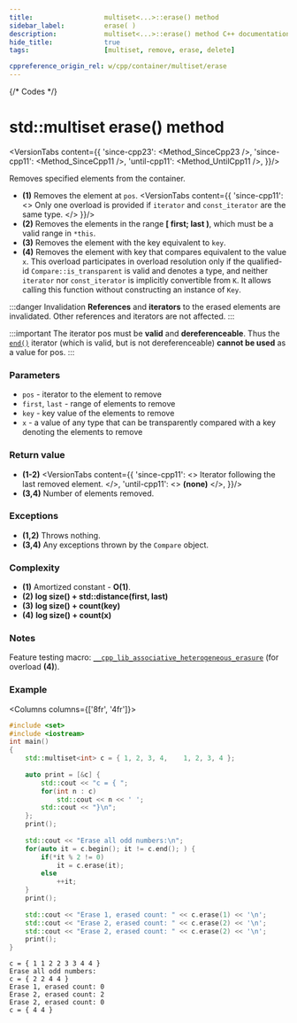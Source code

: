 ```yaml
---
title:					multiset<...>::erase() method
sidebar_label:			erase( )
description:			multiset<...>::erase() method C++ documentation
hide_title:				true
tags:					[multiset, remove, erase, delete]

cppreference_origin_rel: w/cpp/container/multiset/erase
---
```



{/* Codes */}


# std::multiset erase() method

<VersionTabs content={{
		'since-cpp23': <Method_SinceCpp23 />,
		'since-cpp11': <Method_SinceCpp11 />,
		'until-cpp11': <Method_UntilCpp11 />,
	}}/>

Removes specified elements from the container.

- **(1)** Removes the element at `pos`.
<VersionTabs content={{
		'since-cpp11': <>
			Only one overload is provided if <code>iterator</code> and <code>const_iterator</code> are the same type.
		</>
	}}/>
- **(2)** Removes the elements in the range **[ first; last )**, which must be a valid range in `*this`.
- **(3)** Removes the element with the key equivalent to `key`.
- **(4)** Removes the element with key that compares equivalent to the value `x`.
    This overload participates in overload resolution only if the qualified-id `Compare::is_transparent` is valid and denotes a type,
    and neither `iterator` nor `const_iterator` is implicitly convertible from `K`. It allows calling this function without constructing an instance of `Key`.

:::danger Invalidation
**References** and **iterators** to the erased elements are invalidated. Other references and iterators are not affected.
:::

:::important
The iterator pos must be **valid** and **dereferenceable**. Thus the [`end()`](/docs/std/containers/sets/multiset/end) iterator (which is valid, but is not dereferenceable) **cannot be used** as a value for pos.
:::

### Parameters

 - `pos` - iterator to the element to remove
 - `first`, `last` -	range of elements to remove
 - `key` - key value of the elements to remove
 - `x` - a value of any type that can be transparently compared with a key denoting the elements to remove

### Return value

 - **(1-2)** 
<VersionTabs content={{
		'since-cpp11': <> Iterator following the last removed element. </>,
		'until-cpp11': <> <b>(none)</b> </>,
	}}/>
 - **(3,4)** Number of elements removed.

### Exceptions

 - **(1,2)** Throws nothing.
 - **(3,4)** Any exceptions thrown by the `Compare` object.

### Complexity

 - **(1)** Amortized constant - **O(1)**.
 - **(2)** **log size() + std::distance(first, last)**
 - **(3)** **log size() + count(key)**
 - **(4)** **log size() + count(x)**

### Notes

Feature testing macro: [`__cpp_lib_associative_heterogeneous_erasure`](#) (for overload **(4)**).

### Example

<Columns columns={['8fr', '4fr']}>
<div>

```cpp title='Main.cpp' showLineNumbers
#include <set>
#include <iostream>
int main()
{
    std::multiset<int> c = { 1, 2, 3, 4,    1, 2, 3, 4 };
 
    auto print = [&c] {
        std::cout << "c = { ";
        for(int n : c)
            std::cout << n << ' ';
        std::cout << "}\n";
    };
    print();
 
    std::cout << "Erase all odd numbers:\n";
    for(auto it = c.begin(); it != c.end(); ) {
        if(*it % 2 != 0)
            it = c.erase(it);
        else
            ++it;
    }
    print();
 
    std::cout << "Erase 1, erased count: " << c.erase(1) << '\n';
    std::cout << "Erase 2, erased count: " << c.erase(2) << '\n';
    std::cout << "Erase 2, erased count: " << c.erase(2) << '\n';
    print();
}
```

</div>
<div>

```plaintext title="Output"
c = { 1 1 2 2 3 3 4 4 }
Erase all odd numbers:
c = { 2 2 4 4 }
Erase 1, erased count: 0
Erase 2, erased count: 2
Erase 2, erased count: 0
c = { 4 4 }
```

</div>
</Columns>
